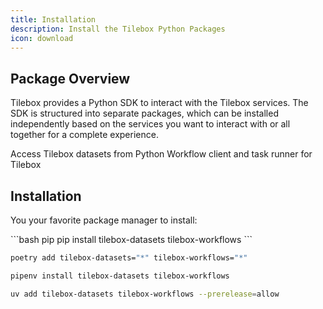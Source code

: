 ```yaml
---
title: Installation
description: Install the Tilebox Python Packages
icon: download
---
```


## Package Overview

Tilebox provides a Python SDK to interact with the Tilebox services. The SDK is structured into separate packages, which can be installed
independently based on the services you want to interact with or all together for a complete experience.

<CardGroup cols={2}>
  <Card title="tilebox-datasets" icon="database" href="https://pypi.org/project/tilebox-datasets/" horizontal>
    Access Tilebox datasets from Python
  </Card>
  <Card title="tilebox-workflows" icon="network-wired" href="https://pypi.org/project/tilebox-workflows/" horizontal>
    Workflow client and task runner for Tilebox
  </Card>
</CardGroup>

## Installation

You your favorite package manager to install:

<CodeGroup>
```bash pip
pip install tilebox-datasets tilebox-workflows
```

```bash poetry
poetry add tilebox-datasets="*" tilebox-workflows="*"
```

```bash pipenv
pipenv install tilebox-datasets tilebox-workflows
```

```bash uv
uv add tilebox-datasets tilebox-workflows --prerelease=allow
```

</CodeGroup>
